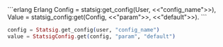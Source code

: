 <CodeGroup>
```erlang Erlang
Config = statsig:get_config(User, <<"config_name">>),
Value = statsig_config:get(Config, <<"param">>, <<"default">>).
```

```elixir Elixir
config = Statsig.get_config(user, "config_name")
value = StatsigConfig.get(config, "param", "default")
```
</CodeGroup>

